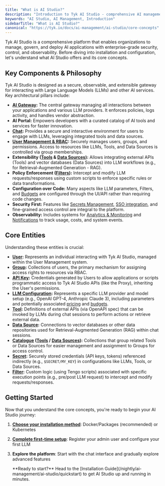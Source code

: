 ```yaml
---
title: "What is AI Studio?"
description: "Introduction to Tyk AI Studio - comprehensive AI management platform"
keywords: "AI Studio, AI Management, Introduction"
sidebarTitle: "What is AI Studio?"
canonical: "https://tyk.io/docs/ai-management/ai-studio/core-concepts"
---
```


Tyk AI Studio is a comprehensive platform that enables organizations to manage, govern, and deploy AI applications with enterprise-grade security, control, and observability. Before diving into installation and configuration, let's understand what AI Studio offers and its core concepts.

## Key Components & Philosophy

Tyk AI Studio is designed as a secure, observable, and extensible gateway for interacting with Large Language Models (LLMs) and other AI services. Key architectural pillars include:

*   **[AI Gateway](/nightly/ai-management/ai-studio/proxy):** The central gateway managing all interactions between your applications and various LLM providers. It enforces policies, logs activity, and handles vendor abstraction.
*   **AI Portal:** Empowers developers with a curated catalog of AI tools and services for faster innovation.
*   **[Chat](/nightly/ai-management/ai-studio/chat-interface):** Provides a secure and interactive environment for users to engage with LLMs, leveraging integrated tools and data sources.
*   **[User Management & RBAC](/nightly/ai-management/ai-studio/user-management):** Securely manages users, groups, and permissions. Access to resources like LLMs, Tools, and Data Sources is controlled via group memberships.
*   **Extensibility ([Tools](/nightly/ai-management/ai-studio/tools) & [Data Sources](/nightly/ai-management/ai-studio/datasources-rag)):** Allows integrating external APIs (Tools) and vector databases (Data Sources) into LLM workflows (e.g., for Retrieval-Augmented Generation - RAG).
*   **Policy Enforcement ([Filters](/nightly/ai-management/ai-studio/filters)):** Intercept and modify LLM requests/responses using custom scripts to enforce specific rules or data transformations.
*   **Configuration over Code:** Many aspects like LLM parameters, Filters, and [Budgets](/nightly/ai-management/ai-studio/budgeting) are configured through the UI/API rather than requiring code changes.
*   **Security First:** Features like [Secrets Management](/nightly/ai-management/ai-studio/secrets), [SSO integration](/nightly/ai-management/ai-studio/sso), and fine-grained access control are integral to the platform.
*   **Observability:** Includes systems for [Analytics & Monitoring](/nightly/ai-management/ai-studio/analytics) and [Notifications](/nightly/ai-management/ai-studio/notifications) to track usage, costs, and system events.

## Core Entities

Understanding these entities is crucial:

*   **[User](/nightly/ai-management/ai-studio/user-management#core-concepts):** Represents an individual interacting with Tyk AI Studio, managed within the User Management system.
*   **[Group](/nightly/ai-management/ai-studio/user-management#core-concepts):** Collections of users, the primary mechanism for assigning access rights to resources via RBAC.
*   **[API Key](/nightly/ai-management/ai-studio/user-management#core-concepts):** Credentials generated by Users to allow applications or scripts programmatic access to Tyk AI Studio APIs (like the Proxy), inheriting the User's permissions.
*   **[LLM Configuration](/nightly/ai-management/ai-studio/llm-management):** Represents a specific LLM provider and model setup (e.g., OpenAI GPT-4, Anthropic Claude 3), including parameters and potentially associated [pricing](/nightly/ai-management/ai-studio/llm-management) and [budgets](/nightly/ai-management/ai-studio/budgeting).
*   **[Tool](/nightly/ai-management/ai-studio/tools):** Definitions of external APIs (via OpenAPI spec) that can be invoked by LLMs during chat sessions to perform actions or retrieve external data.
*   **[Data Source](/nightly/ai-management/ai-studio/datasources-rag):** Connections to vector databases or other data repositories used for Retrieval-Augmented Generation (RAG) within chat sessions.
*   **[Catalogue](/nightly/ai-management/ai-studio/tools) ([Tools](/nightly/ai-management/ai-studio/tools) / [Data Sources](/nightly/ai-management/ai-studio/datasources-rag)):** Collections that group related Tools or Data Sources for easier management and assignment to Groups for access control.
*   **[Secret](/nightly/ai-management/ai-studio/secrets):** Securely stored credentials (API keys, tokens) referenced indirectly (e.g., `$SECRET/MY_KEY`) in configurations like LLMs, Tools, or Data Sources.
*   **[Filter](/nightly/ai-management/ai-studio/filters):** Custom logic (using Tengo scripts) associated with specific execution points (e.g., pre/post LLM request) to intercept and modify requests/responses.

## Getting Started

Now that you understand the core concepts, you're ready to begin your AI Studio journey:

1. **[Choose your installation method](/nightly/ai-management/ai-studio/quickstart)**: Docker/Packages (recommended) or Kubernetes
2. **[Complete first-time setup](/nightly/ai-management/ai-studio/configuration)**: Register your admin user and configure your first LLM
3. **Explore the platform**: Start with the chat interface and gradually explore advanced features



    <Note>
    **Ready to start?** Head to the [Installation Guide](/nightly/ai-management/ai-studio/quickstart) to get AI Studio up and running in minutes.
    </Note>

